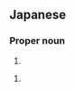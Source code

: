 ==Japanese==
{{ja-kanjitab|ま|さき|k2=ざき|yomi=k|r=y}}

===Proper noun===
{{ja-pos|まさき|proper}}

# {{surname|lang=ja|sort=まさき}}

{{ja-pos|まざき|proper}}

# {{surname|lang=ja|sort=まざき}}